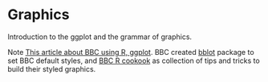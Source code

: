 # Graphics {#graphics}

Introduction to the ggplot and the grammar of graphics.

Note [This article about BBC using R, ggplot](https://medium.com/bbc-visual-and-data-journalism/how-the-bbc-visual-and-data-journalism-team-works-with-graphics-in-r-ed0b35693535). BBC created [bblot](https://github.com/bbc/bbplot) package to set BBC default styles, and [BBC R cookook](https://bbc.github.io/rcookbook/) as collection of tips and tricks to build their styled graphics.


